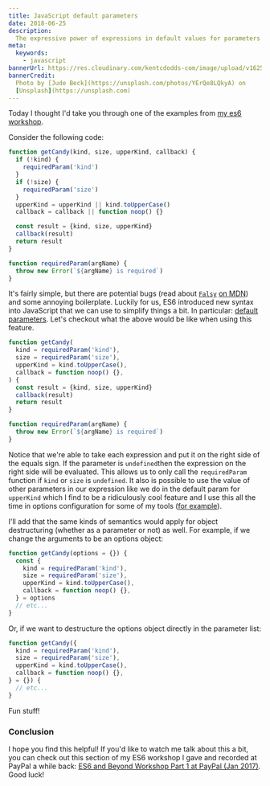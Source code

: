 ```yaml
---
title: JavaScript default parameters
date: 2018-06-25
description:
  The expressive power of expressions in default values for parameters
meta:
  keywords:
    - javascript
bannerUrl: https://res.cloudinary.com/kentcdodds-com/image/upload/v1625033060/kentcdodds.com/content/blog/javascript-default-parameters/banner.jpg
bannerCredit:
  Photo by [Jude Beck](https://unsplash.com/photos/YErQe8LQkyA) on
  [Unsplash](https://unsplash.com)
---
```


Today I thought I'd take you through one of the examples from
[my es6 workshop](https://github.com/kentcdodds/es6-workshop).

Consider the following code:

```js
function getCandy(kind, size, upperKind, callback) {
  if (!kind) {
    requiredParam('kind')
  }
  if (!size) {
    requiredParam('size')
  }
  upperKind = upperKind || kind.toUpperCase()
  callback = callback || function noop() {}

  const result = {kind, size, upperKind}
  callback(result)
  return result
}

function requiredParam(argName) {
  throw new Error(`${argName} is required`)
}
```

It's fairly simple, but there are potential bugs (read about
[`Falsy`](https://developer.mozilla.org/en-US/docs/Glossary/Falsy)
[on MDN](https://developer.mozilla.org/en-US/docs/Glossary/Falsy)) and some
annoying boilerplate. Luckily for us, ES6 introduced new syntax into JavaScript
that we can use to simplify things a bit. In particular:
[default parameters](https://developer.mozilla.org/en-US/docs/Web/JavaScript/Reference/Functions/Default_parameters).
Let's checkout what the above would be like when using this feature.

```js
function getCandy(
  kind = requiredParam('kind'),
  size = requiredParam('size'),
  upperKind = kind.toUpperCase(),
  callback = function noop() {},
) {
  const result = {kind, size, upperKind}
  callback(result)
  return result
}

function requiredParam(argName) {
  throw new Error(`${argName} is required`)
}
```

Notice that we're able to take each expression and put it on the right side of
the equals sign. If the parameter is `undefined`then the expression on the right
side will be evaluated. This allows us to only call the `requiredParam` function
if `kind` or `size` is `undefined`. It also is possible to use the value of
other parameters in our expression like we do in the default param for
`upperKind` which I find to be a ridiculously cool feature and I use this all
the time in options configuration for some of my tools
([for example](https://github.com/babel-utils/babel-plugin-tester/blob/4b512e895a8934cdc6bb54be3be3241d56cfb9dc/src/index.js#L25-L28)).

I'll add that the same kinds of semantics would apply for object destructuring
(whether as a parameter or not) as well. For example, if we change the arguments
to be an options object:

```js
function getCandy(options = {}) {
  const {
    kind = requiredParam('kind'),
    size = requiredParam('size'),
    upperKind = kind.toUpperCase(),
    callback = function noop() {},
  } = options
  // etc...
}
```

Or, if we want to destructure the options object directly in the parameter list:

```js
function getCandy({
  kind = requiredParam('kind'),
  size = requiredParam('size'),
  upperKind = kind.toUpperCase(),
  callback = function noop() {},
} = {}) {
  // etc...
}
```

Fun stuff!

### Conclusion

I hope you find this helpful! If you'd like to watch me talk about this a bit,
you can check out this section of my ES6 workshop I gave and recorded at PayPal
a while back:
[ES6 and Beyond Workshop Part 1 at PayPal (Jan 2017)](https://youtu.be/t3R3R7UyN2Y).
Good luck!
